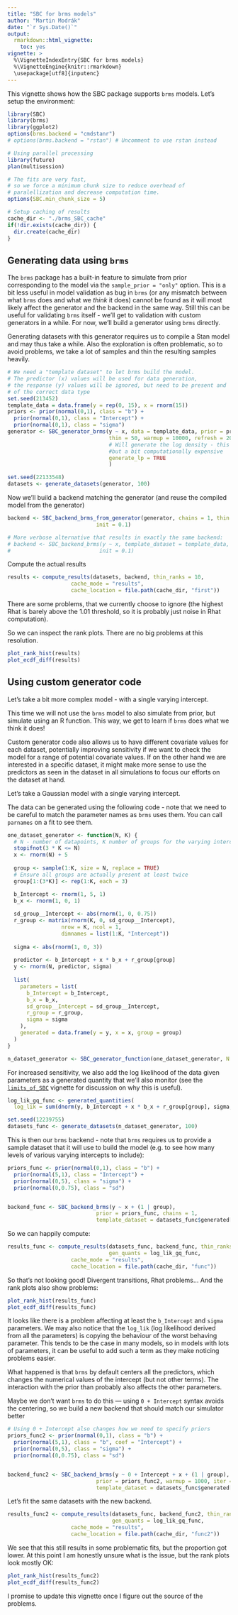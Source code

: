 ```yaml
---
title: "SBC for brms models"
author: "Martin Modrák"
date: "`r Sys.Date()`"
output: 
  rmarkdown::html_vignette:
    toc: yes
vignette: >
  %\VignetteIndexEntry{SBC for brms models}
  %\VignetteEngine{knitr::rmarkdown}
  \usepackage[utf8]{inputenc}
---
```


This vignette shows how the SBC package supports `brms` models. 
Let's setup the environment:

```r
library(SBC)
library(brms)
library(ggplot2)
options(brms.backend = "cmdstanr")
# options(brms.backend = "rstan") # Uncomment to use rstan instead

# Using parallel processing
library(future)
plan(multisession)

# The fits are very fast,
# so we force a minimum chunk size to reduce overhead of
# paralellization and decrease computation time.
options(SBC.min_chunk_size = 5)

# Setup caching of results
cache_dir <- "./brms_SBC_cache"
if(!dir.exists(cache_dir)) {
  dir.create(cache_dir)
}

```

## Generating data using `brms`

The `brms` package has a built-in feature to simulate from 
prior corresponding to the model via the `sample_prior = "only"` option. 
This is a bit less useful in model validation
as bug in `brms` (or any mismatch between what `brms` does and what we _think_ it does)
cannot be found as it will most likely affect the generator and the backend in the same way.
Still this can be useful for validating `brms` itself - we'll get to validation
with custom generators in a while. For now, we'll build a generator using `brms` directly.

Generating datasets with this generator requires us to compile a Stan model 
and may thus take a while. Also the exploration is often problematic, so 
to avoid problems, we take a lot of samples and thin the resulting samples heavily.

```r
# We need a "template dataset" to let brms build the model.
# The predictor (x) values will be used for data generation,
# the response (y) values will be ignored, but need to be present and 
# of the correct data type
set.seed(213452)
template_data = data.frame(y = rep(0, 15), x = rnorm(15))
priors <- prior(normal(0,1), class = "b") +
  prior(normal(0,1), class = "Intercept") +
  prior(normal(0,1), class = "sigma")
generator <- SBC_generator_brms(y ~ x, data = template_data, prior = priors, 
                                thin = 50, warmup = 10000, refresh = 2000,
                                # Will generate the log density - this is useful, 
                                #but a bit computationally expensive
                                generate_lp = TRUE 
                                )
```



```r
set.seed(22133548)
datasets <- generate_datasets(generator, 100)
```

Now we'll build a backend matching the generator (and reuse the compiled model from the
generator)

```r
backend <- SBC_backend_brms_from_generator(generator, chains = 1, thin = 1,
                            init = 0.1)

# More verbose alternative that results in exactly the same backend:
# backend <- SBC_backend_brms(y ~ x, template_dataset = template_data, prior = priors, warmup = 500, iter = 1000, chains = 1, thin = 1
#                            init = 0.1)
```


Compute the actual results

```r
results <- compute_results(datasets, backend, thin_ranks = 10, 
                    cache_mode = "results", 
                    cache_location = file.path(cache_dir, "first"))
```

There are some problems, that we currently choose to ignore (the highest Rhat is barely above
the 1.01 threshold, so it is probably just noise in Rhat computation).

So we can inspect the rank plots. There are no big problems at this resolution.

```r
plot_rank_hist(results)
plot_ecdf_diff(results)
```

## Using custom generator code


Let's take a bit more complex model - with a single varying intercept.

This time we will not use the `brms` model to also simulate from prior, but 
simulate using an R function. This way, we get to learn if `brms` does what we think it does!

Custom generator code also allows us to have different covariate values for each dataset, potentially improving sensitivity
if we want to check the model for a range of potential covariate values.
If on the other hand we are interested in a specific dataset, it might make
more sense to use the predictors as seen in  the dataset in all simulations to focus
our efforts on the dataset at hand.


Let's take a Gaussian model with a single varying intercept.

The data can be generated using the following code - note that we
need to be careful to match the parameter names as `brms` uses them. You
can call `parnames` on a fit to see them.

```r
one_dataset_generator <- function(N, K) {
  # N - number of datapoints, K number of groups for the varying intercept
  stopifnot(3 * K <= N)
  x <- rnorm(N) + 5
  
  group <- sample(1:K, size = N, replace = TRUE)
  # Ensure all groups are actually present at least twice
  group[1:(3*K)] <- rep(1:K, each = 3)

  b_Intercept <- rnorm(1, 5, 1)   
  b_x <- rnorm(1, 0, 1)
  
  sd_group__Intercept <- abs(rnorm(1, 0, 0.75))
  r_group <- matrix(rnorm(K, 0, sd_group__Intercept), 
                 nrow = K, ncol = 1,
                 dimnames = list(1:K, "Intercept"))
  
  sigma <- abs(rnorm(1, 0, 3))
  
  predictor <- b_Intercept + x * b_x + r_group[group]
  y <- rnorm(N, predictor, sigma)
  
  list(
    parameters = list(
      b_Intercept = b_Intercept,
      b_x = b_x,
      sd_group__Intercept = sd_group__Intercept,
      r_group = r_group,
      sigma = sigma
    ),
    generated = data.frame(y = y, x = x, group = group)
  )
}

n_dataset_generator <- SBC_generator_function(one_dataset_generator, N = 18, K = 5)
```

For increased sensitivity, we also add the log likelihood of the data given parameters
as a generated quantity that we'll also monitor (see the [`limits_of_SBC`](https://hyunjimoon.github.io/SBC/articles/limits_of_SBC.html) 
vignette for discussion on why this is useful).

```r
log_lik_gq_func <- generated_quantities(
  log_lik = sum(dnorm(y, b_Intercept + x * b_x + r_group[group], sigma, log = TRUE)))

```


```r
set.seed(12239755)
datasets_func <- generate_datasets(n_dataset_generator, 100)
```

This is then our `brms` backend - note that `brms` requires us to provide a sample
dataset that it will use to build the model (e.g. to see how many levels of 
various varying intercepts to include):

```r
priors_func <- prior(normal(0,1), class = "b") +
  prior(normal(5,1), class = "Intercept") +
  prior(normal(0,5), class = "sigma") +
  prior(normal(0,0.75), class = "sd")


backend_func <- SBC_backend_brms(y ~ x + (1 | group),  
                            prior = priors_func, chains = 1,
                            template_dataset = datasets_func$generated[[1]])

```
So we can happily compute:

```r
results_func <- compute_results(datasets_func, backend_func, thin_ranks = 10, 
                                gen_quants = log_lik_gq_func, 
                    cache_mode = "results", 
                    cache_location = file.path(cache_dir, "func"))
```

So that's not looking good! Divergent transitions, Rhat problems... And the
rank plots also show problems:


```r
plot_rank_hist(results_func)
plot_ecdf_diff(results_func)
```

It looks like there is a problem affecting at least the `b_Intercept` and `sigma` parameters.
We may also notice that the `log_lik` (log likelihood derived from all the parameters) is copying
the behaviour of the worst behaving parameter. This tends to be the case in many models, so in models with lots of parameters, it can be useful to add such a term as they make noticing problems easier. 

What happened is that `brms` by default centers all the predictors, which changes the
numerical values of the intercept (but not other terms). The interaction with the prior than probably also affects the other parameters.

Maybe we don't want `brms` to do this --- using `0 + Intercept` syntax avoids the centering,
so we build a new backend that should match our simulator better


```r
# Using 0 + Intercept also changes how we need to specify priors
priors_func2 <- prior(normal(0,1), class = "b") +
  prior(normal(5,1), class = "b", coef = "Intercept") +
  prior(normal(0,5), class = "sigma") +
  prior(normal(0,0.75), class = "sd")


backend_func2 <- SBC_backend_brms(y ~ 0 + Intercept + x + (1 | group),  
                            prior = priors_func2, warmup = 1000, iter = 2000, chains = 1,
                            template_dataset = datasets_func$generated[[1]])


```

Let's fit the same datasets with the new backend.

```r
results_func2 <- compute_results(datasets_func, backend_func2, thin_ranks = 10, 
                                 gen_quants = log_lik_gq_func, 
                    cache_mode = "results", 
                    cache_location = file.path(cache_dir, "func2"))
```

We see that this still results in some problematic fits,
but the proportion got lower. At this point I am honestly unsure
what is the issue, but the rank plots look mostly OK:

```r
plot_rank_hist(results_func2)
plot_ecdf_diff(results_func2)
```


I promise to update this vignette once I figure out the source of the problems.
